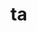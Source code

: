 # ta


<ul className="grid grid-cols-1 md:grid-cols-2 lg:grid-cols-3 xl:grid-cols-4 gap-4 -ml-6">
<ReferenceCard
    title="ad"
    description="The Accumulation/Distribution Line is similar to the On Balance Volume (OBV), which sums the volume times +1/-1..."
    url="/platform/reference/ta/ad"
    command="true"
/>
<ReferenceCard
    title="adosc"
    description="Accumulation/Distribution Oscillator, also known as the Chaikin Oscillator is essentially a momentum indicator,..."
    url="/platform/reference/ta/adosc"
    command="true"
/>
<ReferenceCard
    title="adx"
    description="The ADX is a Welles Wilder style moving average of the Directional Movement Index (DX). The values range from 0..."
    url="/platform/reference/ta/adx"
    command="true"
/>
<ReferenceCard
    title="aroon"
    description="The word aroon is Sanskrit for 'dawn's early light.' The Aroon indicator attempts to show when a new trend is..."
    url="/platform/reference/ta/aroon"
    command="true"
/>
<ReferenceCard
    title="atr"
    description="Average True Range is used to measure volatility, especially volatility caused by gaps or limit moves. Parameters..."
    url="/platform/reference/ta/atr"
    command="true"
/>
<ReferenceCard
    title="bbands"
    description="Bollinger Bands consist of three lines. The middle band is a simple moving average (generally 20 periods) of the..."
    url="/platform/reference/ta/bbands"
    command="true"
/>
<ReferenceCard
    title="cci"
    description="The CCI is designed to detect beginning and ending market trends. The range of 100 to -100 is the normal trading..."
    url="/platform/reference/ta/cci"
    command="true"
/>
<ReferenceCard
    title="cg"
    description="The Center of Gravity indicator, in short, is used to anticipate future price movements and to trade on price..."
    url="/platform/reference/ta/cg"
    command="true"
/>
<ReferenceCard
    title="clenow"
    description="Clenow Volatility Adjusted Momentum. Parameters ---------- data : List[Data] List of data to be used for the..."
    url="/platform/reference/ta/clenow"
    command="true"
/>
<ReferenceCard
    title="cones"
    description="Calculate the realized volatility quantiles over rolling windows of time. The model for calculating volatility is..."
    url="/platform/reference/ta/cones"
    command="true"
/>
<ReferenceCard
    title="demark"
    description="Demark sequential indicator Parameters ---------- data : List[Data] List of data to be used for the calculation...."
    url="/platform/reference/ta/demark"
    command="true"
/>
<ReferenceCard
    title="donchian"
    description="Donchian Channels are three lines generated by moving average calculations that comprise an indicator formed by..."
    url="/platform/reference/ta/donchian"
    command="true"
/>
<ReferenceCard
    title="ema"
    description="The Exponential Moving Average is a staple of technical analysis and is used in countless technical indicators...."
    url="/platform/reference/ta/ema"
    command="true"
/>
<ReferenceCard
    title="fib"
    description="Create Fibonacci Retracement Levels. Parameters ---------- data : List[Data] List of data to apply the indicator..."
    url="/platform/reference/ta/fib"
    command="true"
/>
<ReferenceCard
    title="fisher"
    description="The Fisher Transform is a technical indicator created by John F. Ehlers that converts prices into a Gaussian..."
    url="/platform/reference/ta/fisher"
    command="true"
/>
<ReferenceCard
    title="hma"
    description="The Hull Moving Average solves the age old dilemma of making a moving average more responsive to current price..."
    url="/platform/reference/ta/hma"
    command="true"
/>
<ReferenceCard
    title="ichimoku"
    description="The Ichimoku Cloud, also known as Ichimoku Kinko Hyo, is a versatile indicator that defines support and..."
    url="/platform/reference/ta/ichimoku"
    command="true"
/>
<ReferenceCard
    title="kc"
    description="Keltner Channels are volatility-based bands that are placed on either side of an asset's price and can aid in..."
    url="/platform/reference/ta/kc"
    command="true"
/>
<ReferenceCard
    title="macd"
    description="The Moving Average Convergence Divergence (MACD) is the difference between two Exponential Moving Averages. The..."
    url="/platform/reference/ta/macd"
    command="true"
/>
<ReferenceCard
    title="obv"
    description="The On Balance Volume (OBV) is a cumulative total of the up and down volume. When the close is higher than the..."
    url="/platform/reference/ta/obv"
    command="true"
/>
<ReferenceCard
    title="rsi"
    description="The Relative Strength Index (RSI) calculates a ratio of the recent upward price movements to the absolute price..."
    url="/platform/reference/ta/rsi"
    command="true"
/>
<ReferenceCard
    title="sma"
    description="Moving Averages are used to smooth the data in an array to help eliminate noise and identify trends. The Simple..."
    url="/platform/reference/ta/sma"
    command="true"
/>
<ReferenceCard
    title="stoch"
    description="The Stochastic Oscillator measures where the close is in relation to the recent trading range. The values range..."
    url="/platform/reference/ta/stoch"
    command="true"
/>
<ReferenceCard
    title="vwap"
    description="The Volume Weighted Average Price that measures the average typical price by volume. It is typically used with..."
    url="/platform/reference/ta/vwap"
    command="true"
/>
<ReferenceCard
    title="wma"
    description="A Weighted Moving Average puts more weight on recent data and less on past data. This is done by multiplying each..."
    url="/platform/reference/ta/wma"
    command="true"
/>
<ReferenceCard
    title="zlma"
    description="The zero lag exponential moving average (ZLEMA) indicator was created by John Ehlers and Ric Way. The idea is do..."
    url="/platform/reference/ta/zlma"
    command="true"
/>
</ul>

